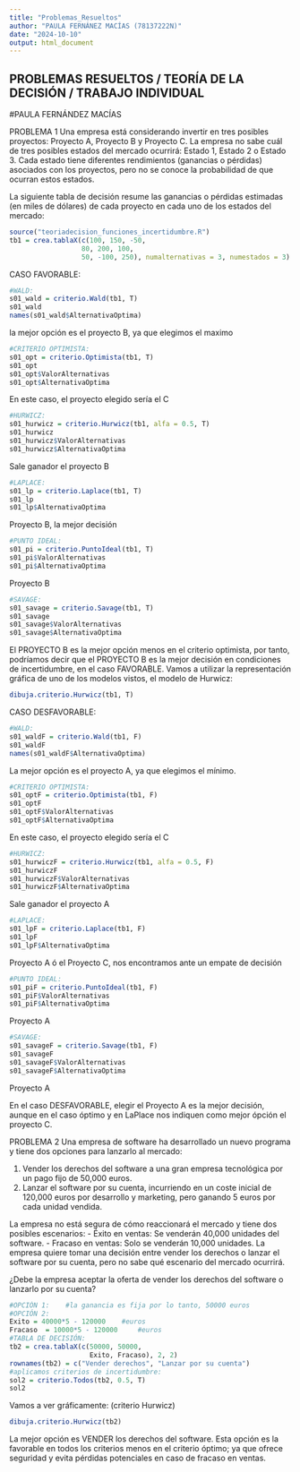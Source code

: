 ```yaml
---
title: "Problemas_Resueltos"
author: "PAULA FERNÁNEZ MACÍAS (78137222N)"
date: "2024-10-10"
output: html_document
---
```

## PROBLEMAS RESUELTOS / TEORÍA DE LA DECISIÓN / TRABAJO INDIVIDUAL

#PAULA FERNÁNDEZ MACÍAS

PROBLEMA 1
Una empresa está considerando invertir en tres posibles proyectos: 
Proyecto A, Proyecto B y Proyecto C. 
La empresa no sabe cuál de tres posibles estados del mercado ocurrirá: Estado 1, Estado 2 o Estado 3. Cada estado tiene diferentes rendimientos (ganancias o pérdidas) asociados con los proyectos, pero no se conoce la probabilidad de que ocurran estos estados.

La siguiente tabla de decisión resume las ganancias o pérdidas estimadas (en miles de dólares) de cada proyecto en cada uno de los estados del mercado:

```r
source("teoriadecision_funciones_incertidumbre.R")
tb1 = crea.tablaX(c(100, 150, -50,
                  80, 200, 100,
                  50, -100, 250), numalternativas = 3, numestados = 3)
```

CASO FAVORABLE:
```r
#WALD:
s01_wald = criterio.Wald(tb1, T)
s01_wald     
names(s01_wald$AlternativaOptima) 
```
la mejor opción es el proyecto B, ya que elegimos el maximo
```r
#CRITERIO OPTIMISTA:
s01_opt = criterio.Optimista(tb1, T)
s01_opt
s01_opt$ValorAlternativas
s01_opt$AlternativaOptima    
```
En este caso, el proyecto elegido sería el C
```r
#HURWICZ:
s01_hurwicz = criterio.Hurwicz(tb1, alfa = 0.5, T)
s01_hurwicz
s01_hurwicz$ValorAlternativas
s01_hurwicz$AlternativaOptima     
```
Sale ganador el proyecto B
```r
#LAPLACE:
s01_lp = criterio.Laplace(tb1, T)
s01_lp
s01_lp$AlternativaOptima    
```
Proyecto B, la mejor decisión
```r
#PUNTO IDEAL:
s01_pi = criterio.PuntoIdeal(tb1, T)
s01_pi$ValorAlternativas
s01_pi$AlternativaOptima      
```
Proyecto B
```r
#SAVAGE:
s01_savage = criterio.Savage(tb1, T)
s01_savage
s01_savage$ValorAlternativas
s01_savage$AlternativaOptima
```
El PROYECTO B es la mejor opción menos en el criterio optimista,
por tanto, podríamos decir que el PROYECTO B es la mejor decisión en condiciones de incertidumbre,
en el caso FAVORABLE.
Vamos a utilizar la representación gráfica de uno de los modelos vistos, el modelo de Hurwicz:
```r
dibuja.criterio.Hurwicz(tb1, T)
```

CASO DESFAVORABLE:
```r
#WALD:
s01_waldF = criterio.Wald(tb1, F)
s01_waldF   
names(s01_waldF$AlternativaOptima)
```
La mejor opción es el proyecto A, ya que elegimos el mínimo.
```r
#CRITERIO OPTIMISTA:
s01_optF = criterio.Optimista(tb1, F)
s01_optF
s01_optF$ValorAlternativas
s01_optF$AlternativaOptima   
```
En este caso, el proyecto elegido sería el C
```r
#HURWICZ:
s01_hurwiczF = criterio.Hurwicz(tb1, alfa = 0.5, F)
s01_hurwiczF
s01_hurwiczF$ValorAlternativas
s01_hurwiczF$AlternativaOptima     
```
Sale ganador el proyecto A
```r
#LAPLACE:
s01_lpF = criterio.Laplace(tb1, F)
s01_lpF
s01_lpF$AlternativaOptima    
```
Proyecto A ó el Proyecto C, nos encontramos ante un empate de decisión
```r
#PUNTO IDEAL:
s01_piF = criterio.PuntoIdeal(tb1, F)
s01_piF$ValorAlternativas
s01_piF$AlternativaOptima   
```
Proyecto A
```r
#SAVAGE:
s01_savageF = criterio.Savage(tb1, F)
s01_savageF
s01_savageF$ValorAlternativas
s01_savageF$AlternativaOptima     
```
Proyecto A

En el caso DESFAVORABLE, elegir el Proyecto A es la mejor decisión, 
aunque en el caso óptimo y en LaPlace nos indiquen como mejor ópción el proyecto C.


PROBLEMA 2
Una empresa de software ha desarrollado un nuevo programa y tiene dos opciones para lanzarlo al mercado:

1. Vender los derechos del software a una gran empresa tecnológica por un pago fijo de 50,000 euros.
2. Lanzar el software por su cuenta, incurriendo en un coste inicial de 120,000 euros por desarrollo y marketing, pero ganando 5 euros por cada unidad vendida.

La empresa no está segura de cómo reaccionará el mercado y tiene dos posibles escenarios:
- Éxito en ventas: Se venderán 40,000 unidades del software.
- Fracaso en ventas: Solo se venderán 10,000 unidades.
La empresa quiere tomar una decisión entre vender los derechos o lanzar el software por su cuenta, pero no sabe qué escenario del mercado ocurrirá.

¿Debe la empresa aceptar la oferta de vender los derechos del software o lanzarlo por su cuenta?
```r
#OPCIÓN 1:    #la ganancia es fija por lo tanto, 50000 euros
#OPCIÓN 2:
Exito = 40000*5 - 120000    #euros
Fracaso  = 10000*5 - 120000     #euros
#TABLA DE DECISIÓN:
tb2 = crea.tablaX(c(50000, 50000,
                    Exito, Fracaso), 2, 2)
rownames(tb2) = c("Vender derechos", "Lanzar por su cuenta")
#aplicamos criterios de incertidumbre:
sol2 = criterio.Todos(tb2, 0.5, T)
sol2
```
Vamos a  ver gráficamente:  (criterio Hurwicz)
```r
dibuja.criterio.Hurwicz(tb2)
```
La mejor opción es VENDER los derechos del software.
Esta opción es la favorable en todos los criterios menos en el criterio óptimo; 
ya que ofrece seguridad y evita pérdidas potenciales en caso de fracaso en ventas.
